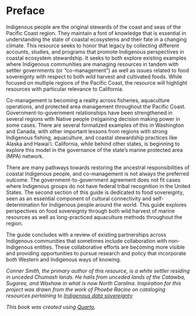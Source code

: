 # Preface {.unnumbered}

Indigenous people are the original stewards of the coast and seas of the Pacific Coast region. They maintain a font of knowledge that is essential in understanding the state of coastal ecosystems and their fate in a changing climate. This resource seeks to honor that legacy by collecting different accounts, studies, and programs that promote Indigenous perspectives in coastal ecosystem stewardship. It seeks to both explore existing examples where Indigenous communities are managing resources in tandem with settler governments (or “co-management”) as well as issues related to food sovereignty with respect to both wild harvest and cultivated foods. While focused on multiple regions of the Pacific Coast, the resource will highlight resources with particular relevance to California. 

Co-management is becoming a reality across fisheries, aquaculture operations, and protected area management throughout the Pacific Coast. Government-to-government relationships have been strengthened in several regions with Native people (re)gaining decision making power in some cases. There are several formalized examples of this in Washington and Canada, with other important lessons from regions with strong Indigenous fishing, aquaculture, and coastal stewardship practices like Alaska and Hawai’i. California, while behind other states, is beginning to explore this model in the governance of the state’s marine protected area (MPA) network.
 
There are many pathways towards restoring the ancestral responsibilities of coastal Indigenous people, and co-management is not always the preferred outcome. The government-to-government agreement does not fit cases where Indigenous groups do not have federal tribal recognition in the United States. The second section of this guide is dedicated to food sovereignty, seen as an essential component of cultural connectivity and self-determination for Indigenous people around the world. This guide explores perspectives on food sovereignty through both wild harvest of marine resources as well as long-practiced aquaculture methods throughout the region.

The guide concludes with a review of existing partnerships across Indigenous communities that sometimes include collaboration with non-Indigenous entities. These collaborative efforts are becoming more visible and providing opportunities to pursue research and policy that incorporate both Western and Indigenous ways of knowing. 

*Conner Smith, the primary author of this resource, is a white settler residing in unceded Chumash lands. He hails from unceded lands of the Catawba, Sugaree, and Waxhaw in what is now North Carolina. Inspiration for this project was drawn from the work of Phoebe Racine on cataloging resources pertaining to [Indigenous data sovereignty](https://indigenous-data-envs-2022.netlify.app/data-management-tools.html) *

*This book was created using [Quarto](https://quarto.org/docs/books).*
